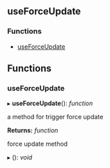 <!-- This file generate automatically, should not modify that directly -->


<Meta title="API Reference/Hooks/useForceUpdate" />

## useForceUpdate

### Functions

- [useForceUpdate](#useforceupdate)

## Functions

### useForceUpdate

▸ **useForceUpdate**(): _function_

a method for trigger force update

**Returns:** _function_

force update method

▸ (): _void_
